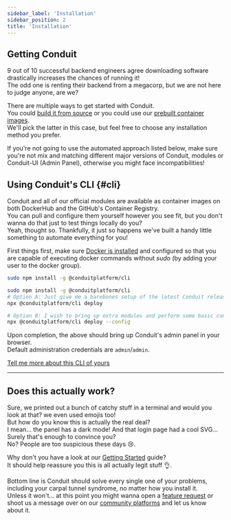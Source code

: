 ```yaml
---
sidebar_label: 'Installation'
sidebar_position: 2
title: 'Installation'
---
```



## Getting Conduit

9 out of 10 successful backend engineers agree downloading software drastically increases the chances of running it!<br />
The odd one is renting their backend from a megacorp, but we are not here to judge anyone, are we?<br />

There are multiple ways to get started with Conduit.<br />
You could [build it from source](https://github.com/ConduitPlatform/Conduit#running-from-source-)
or you could use our [prebuilt container images](https://github.com/orgs/ConduitPlatform/packages?sort_by=downloads_desc&visibility=public).<br />
We'll pick the latter in this case, but feel free to choose any installation method you prefer.

If you're not going to use the automated approach listed below, make sure you're not mix and matching different major versions of
Conduit, modules or Conduit-UI (Admin Panel), otherwise you might face incompatibilities!

## Using Conduit's CLI {#cli}

Conduit and all of our official modules are available as container images on both DockerHub and the GitHub's Container Registry.<br />
You can pull and configure them yourself however you see fit, but you don't wanna do that just to test things locally do you?<br />
Yeah, thought so. Thankfully, it just so happens we've built a handy little something to automate everything for you!

First things first, make sure [Docker is installed](https://docs.docker.com/get-docker/) and
configured so that you are capable of executing docker commands without *sudo* (by adding your user to the docker group).

<Tabs>
<TabItem value="npm" label="npm">

``` bash title="Installation"
sudo npm install -g @conduitplatform/cli
```

``` bash title="Bootstrapping a local deployment"
sudo npm install -g @conduitplatform/cli
# Option A: Just give me a barebones setup of the latest Conduit release
npx @conduitplatform/cli deploy

# Option B: I wish to bring up extra modules and perform some basic configuration
npx @conduitplatform/cli deploy --config
```
</TabItem>
</Tabs>

Upon completion, the above should bring up Conduit's admin panel in your browser.<br />
Default administration credentials are `admin`/`admin`.

[Tell me more about this CLI of yours](./cli)

-------------------------------------------------

## Does this actually work?

Sure, we printed out a bunch of catchy stuff in a terminal and would you look at that? we even used emojis too!<br />
But how do you know this is actually the real deal?<br />
I mean... the panel has a dark mode! And that login page had a cool SVG... Surely that's enough to convince you?<br />
No? People are too suspicious these days 😢.

Why don't you have a look at our [Getting Started](./get-started) guide?<br />
It should help reassure you this is all actually legit stuff 👌.

Bottom line is Conduit should solve every single one of your problems, including your carpal tunnel syndrome, no matter how you install it.<br />
Unless it won't... at this point you might wanna open a [feature request](https://github.com/ConduitPlatform/Conduit/issues/new/choose)
or shoot us a message over on our [community platforms](https://getconduit.dev/contribute) and let us know about it.
